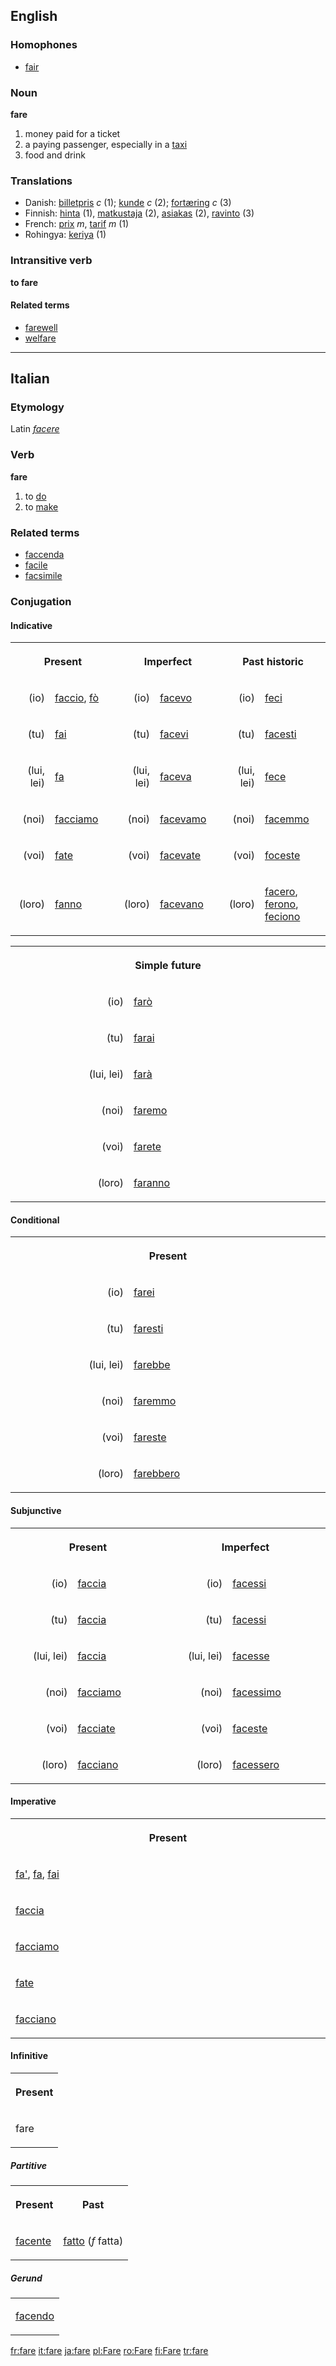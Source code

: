 ==English==
===Homophones===
*[[fair]]

===Noun===
'''fare'''

# money paid for a ticket
# a paying passenger, especially in a [[taxi]]
# food and drink

===Translations===
* Danish: [[billetpris]] ''c'' (1); [[kunde]] ''c'' (2); [[fortæring]] ''c'' (3)
*Finnish: [[hinta]] (1), [[matkustaja]] (2), [[asiakas]] (2), [[ravinto]] (3)
*French: [[prix]] ''m'', [[tarif]] ''m'' (1)
*Rohingya: [[keriya]] (1)

===Intransitive verb===
'''to fare'''

====Related terms====
*[[farewell]]
*[[welfare]]

----
==Italian==
===Etymology===
Latin ''[[facere]]''
===Verb===
'''fare'''

#to [[do]]
#to [[make]]

===Related terms===
*[[faccenda]]
*[[facile]]
*[[facsimile]]

===Conjugation===
====Indicative====
<table width="96%">
<tr>
<th colspan=2>Present</th>
<th colspan=2>Imperfect</th>
<th colspan=2>Past historic</th>
</tr>
<tr>
<td align="right" width="12%">(io)</td><td width="20%">[[faccio]], [[fò]]</td>
<td align="right" width="12%">(io)</td><td width="20%">[[facevo]]</td>
<td align="right" width="12%">(io)</td><td width="20%">[[feci]]</td>
</tr>
<tr>
<td align="right">(tu)</td><td>[[fai]]</td>
<td align="right">(tu)</td><td>[[facevi]]</td>
<td align="right">(tu)</td><td>[[facesti]]</td>
</tr>
<tr>
<td align="right">(lui, lei)</td><td>[[fa]]</td>
<td align="right">(lui, lei)</td><td>[[faceva]]</td>
<td align="right">(lui, lei)</td><td>[[fece]]</td>
</tr>
<tr>
<td align="right">(noi)</td><td>[[facciamo]]</td>
<td align="right">(noi)</td><td>[[facevamo]]</td>
<td align="right">(noi)</td><td>[[facemmo]]</td>
</tr>
<tr>
<td align="right">(voi)</td><td>[[fate]]</td>
<td align="right">(voi)</td><td>[[facevate]]</td>
<td align="right">(voi)</td><td>[[foceste]]</td>
</tr>
<tr>
<td align="right">(loro)</td><td>[[fanno]]</td>
<td align="right">(loro)</td><td>[[facevano]]</td>
<td align="right">(loro)</td><td>[[facero]], [[ferono]], [[feciono]]</td>
</tr>
</table>

<table width="96%">
<tr>
<th colspan=2>Simple future</th>
</tr>
<tr>
<td align="right" width="12%">(io)</td><td width="20%">[[farò]]</td>
</tr>
<tr>
<td align="right">(tu)</td><td>[[farai]]</td>
</tr>
<tr><td align="right">(lui, lei)</td><td>[[farà]]</td>
</tr>
<tr>
<td align="right">(noi)</td><td>[[faremo]]</td>
</tr>
<tr>
<td align="right">(voi)</td><td>[[farete]]</td>
</tr>
<tr>
<td align="right">(loro)</td><td>[[faranno]]</td>

</tr>
</table>

====Conditional====
<table width="96%">
<tr>
<th colspan=2>Present</th>
</tr>
<tr>
<td align="right" width="12%">(io)</td><td width="20%">[[farei]]</td>
</tr>
<tr>
<td align="right">(tu)</td><td>[[faresti]]</td>
</tr>
<tr>
<td align="right">(lui, lei)</td><td>[[farebbe]]</td>
</tr>
<tr>
<td align="right">(noi)</td><td>[[faremmo]]</td>
</tr>
<tr>
<td align="right">(voi)</td><td>[[fareste]]</td>
</tr>
<tr>
<td align="right">(loro)</td><td>[[farebbero]]</td>
</tr>
</table>

====Subjunctive====
<table width="96%">
<tr>
<th colspan=2>Present</th><th colspan=2>Imperfect</th>
</tr>
<tr>
<td align="right" width="10%">(io)</td><td width="15%">[[faccia]]</td>
<td align="right" width="10%">(io)</td><td width="15%">[[facessi]]</td>
</tr>
<tr>
<td align="right">(tu)</td><td>[[faccia]]</td>
<td align="right">(tu)</td><td>[[facessi]]</td>
</tr>
<tr>
<td align="right">(lui, lei)</td><td>[[faccia]]</td>
<td align="right">(lui, lei)</td><td>[[facesse]]</td>
</tr>
<tr>
<td align="right">(noi)</td><td>[[facciamo]]</td>
<td align="right">(noi)</td><td>[[facessimo]]</td>
</tr>
<tr>
<td align="right">(voi)</td><td>[[facciate]]</td>
<td align="right">(voi)</td><td>[[faceste]]</td>
</tr>
<tr>
<td align="right">(loro)</td><td>[[facciano]]</td>
<td align="right">(loro)</td><td>[[facessero]]</td>
</tr>
</table>
====Imperative====
<table width="30%">
<tr><th>Present</th>
<tr><td width="5%">[[fa']], [[fa]], [[fai]]</td></tr>
<tr><td>[[faccia]]</td></tr>
<tr><td>[[facciamo]]</td></tr>
<tr><td>[[fate]]</td></tr>
<tr><td>[[facciano]]</td></tr>
</table>
====Infinitive====
<table>
<tr><th>Present</th></tr>
<tr><td>fare</td></tr>
</table>
=====Partitive=====
<table>
<tr><th>Present</th><th>Past</th></tr>
<tr><td>[[facente]]</td><td>[[fatto]] (''f'' fatta)</td></tr>
</table>
=====Gerund=====
<table>
<tr><td>[[facendo]]</td></tr>
</table>

[[fr:fare]]
[[it:fare]]
[[ja:fare]]
[[pl:Fare]]
[[ro:Fare]]
[[fi:Fare]]
[[tr:fare]]